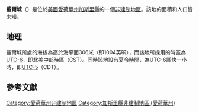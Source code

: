 {{noteTA
|G1=USState
|G2=地名
|G3=Unit
}}
{{Infobox settlement
|official_name            = 戴爾城
|native_name = Dale City
|settlement_type          = [[非建制地區|非建制地區]]
|image_skyline            = 
|imagesize                = 
|image_map                = 
|mapsize                  = 
|pushpin_map              = USA Iowa
|pushpin_label            = 戴爾城
|pushpin_label_position   = top
|pushpin_map_caption      = 戴爾城在愛荷華州的位置
|subdivision_type         = [[世界政區索引|國家]]
|subdivision_type1        = [[美国州份|州份]]
|subdivision_type2        = [[愛荷華州行政区划|縣]]
|subdivision_name         = [[美国|美国]]
|subdivision_name1        = [[愛荷華州|愛荷華州]]
|subdivision_name2        = [[加斯里縣_(愛荷華州)|加斯里縣]]
|elevation_ft             = 1004
|elevation_m              = 306
|area_total_km2           = 
|area_total_sq_mi         = 
|area_land_km2            = 
|area_land_sq_mi          = 
|area_water_km2           = 
|area_water_sq_mi         = 
|population_as_of         = 2010
|population_footnotes     = 
|population_total         = 
|population_metro         = 
|population_density_km2   = auto
|population_density_sq_mi = auto
|timezone                 = [[北美中部时区|北美中部时区]]
|utc_offset               = -6
|coordinates              = {{coord|41|35|45|N|94|20|31|W|display=inline,title}}
| coor_pinpoint           = 
| coordinates_footnotes   = 
|timezone_DST             = CDT
|utc_offset_DST           = -5
|postal_code_type         = [[美國郵區編號|郵區編號]]
|postal_code              = 
|area_code                = {{link-en|电话区号641|Area code 641|641}}
|blank_name = [[地名信息系统|GNIS ID]]
|blank_info = 1996019<ref name="GNIS">{{cite gnis|1996019|Dale City}}</ref>
}}
'''戴爾城'''（{{lang-en|Dale City}}）是位於[[美國|美國]][[愛荷華州|愛荷華州]][[加斯里縣_(愛荷華州)|加斯里縣]]的一個[[非建制地區|非建制地區]]。該地的面積和人口皆未知。

== 地理 ==
戴爾城所處的海拔為高於海平面306米（即1004英呎），而該地所採用的時區為[[UTC-6|UTC-6]]，即[[北美中部時區|北美中部時區]]（CST）。同時該地設有[[夏令時間|夏令時間]]，為UTC-6調快一小時，即[[UTC-5|UTC-5]]（CDT）。

== 參考文獻 ==
{{reflist}}

{{加斯里縣 (愛荷華州)}}

{{DEFAULTSORT:Dale City}}
[[Category:愛荷華州非建制地區|Category:愛荷華州非建制地區]]
[[Category:加斯里縣非建制地區_(愛荷華州)|Category:加斯里縣非建制地區 (愛荷華州)]]

{{Iowa-geo-stub}}